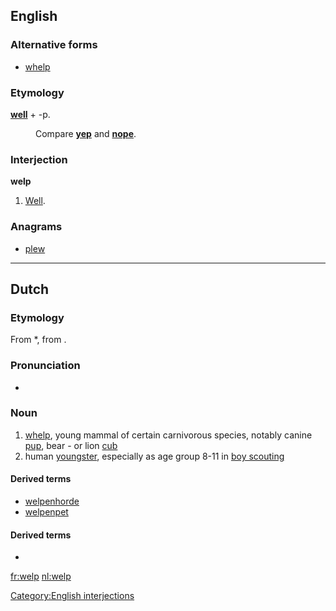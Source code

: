 ==English==

===Alternative forms===
* [[whelp]]

===Etymology===
'''[[well]]''' + -p.
: Compare '''[[yep]]''' and '''[[nope]]'''.

===Interjection===
'''welp'''

# {{slang}} [[well|Well]].

===Anagrams===
* [[plew#English|plew]]

[[Category:English interjections]]

----

==Dutch==

===Etymology===
From {{etyl|odt|nl}} *{{term||welp|lang=odt}}, from {{proto|Germanic|hwelpaz|lang=nl}}.

===Pronunciation===
* {{audio|Nl-welp.ogg|Audio}}

===Noun===
{{nl-noun|g1=m|g2=n|pl=welpen|dim=welpje|dimpl=welpjes}}

# [[whelp]], young mammal of certain carnivorous species, notably canine [[pup]], bear - or lion [[cub]]
# human [[youngster]], especially as age group 8-11 in [[boy scouting]]

====Derived terms====
* [[welpenhorde]]
* [[welpenpet]]

====Derived terms====
* {{R:Koenen}}

[[fr:welp]]
[[nl:welp]]
